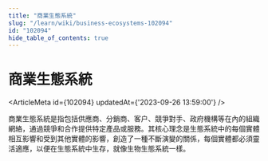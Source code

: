```yaml
---
title: "商業生態系統"
slug: "/learn/wiki/business-ecosystems-102094"
id: "102094"
hide_table_of_contents: true
---
```



# 商業生態系統

<ArticleMeta id={102094} updatedAt={'2023-09-26 13:59:00'} />
<div className='border-solid border-b border-t-0 my-4 border-[var(--ifm-color-gray-300)]' />

商業生態系統是指包括供應商、分銷商、客户、競爭對手、政府機構等在內的組織網絡，通過競爭和合作提供特定產品或服務。其核心理念是生態系統中的每個實體相互影響和受到其他實體的影響，創造了一種不斷演變的關係，每個實體都必須靈活適應，以便在生態系統中生存，就像生物生態系統一樣。
